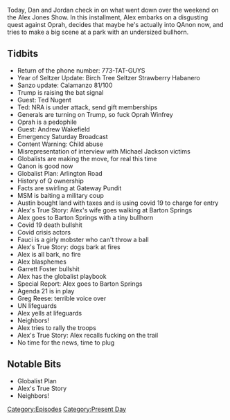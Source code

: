 {{DEFAULTSORT:
    #_EPISODE_0467:August 7-9, 2020
}}{{Episode
    | title             = August 7-9, 2020
    | caption           = [https://knowledgefight.libsyn.com/467-august-7-9-2020 Listen to this episode on Libsyn]
    | episodeNumber     = 467
    | length            = 01:24:44
    | airDate           = August 10, 2020
    | coverageStartDate = August 7, 2020
    | coverageEndDate   = August 9, 2020
    | episodeType       = [[:Category:Present Day|Present Day]]
    | appearance        = [[Ted Nugent]], [[Oprah Winfrey]], [[Andrew Wakefield]], [[Anthony Fauci]], [[Garrett Foster]], [[Greg Reese]]
    | beverage          = Birch Tree Seltzer Strawberry Habanero; Sanzo Calamanzo
    | previousEpisode   = [[466: August 5-6, 2020]]
    | nextEpisode       = [[468: August 11, 2020]]
}}

{{Stub}}

Today, Dan and Jordan check in on what went down over the weekend on the Alex Jones Show. In this installment, Alex embarks on a disgusting quest against Oprah, decides that maybe he's actually into QAnon now, and tries to make a big scene at a park with an undersized bullhorn.

==Tidbits==

*Return of the phone number: 773-TAT-GUYS
*Year of Seltzer Update: Birch Tree Seltzer Strawberry Habanero
*Sanzo update: Calamanzo 81/100
*Trump is raising the bat signal
*Guest: Ted Nugent
*Ted: NRA is under attack, send gift memberships
*Generals are turning on Trump, so fuck Oprah Winfrey
*Oprah is a pedophile
*Guest: Andrew Wakefield
*Emergency Saturday Broadcast
*Content Warning: Child abuse
*Misrepresentation of interview with Michael Jackson victims
*Globalists are making the move, for real this time
*Qanon is good now
*Globalist Plan: Arlington Road
*History of Q ownership
*Facts are swirling at Gateway Pundit
*MSM is baiting a military coup
*Austin bought land with taxes and is using covid 19 to charge for entry
*Alex's True Story: Alex's wife goes walking at Barton Springs
*Alex goes to Barton Springs with a tiny bullhorn
*Covid 19 death bullshit
*Covid crisis actors
*Fauci is a girly mobster who can't throw a ball
*Alex's True Story: dogs bark at fires
*Alex is all bark, no fire
*Alex blasphemes
*Garrett Foster bullshit
*Alex has the globalist playbook
*Special Report: Alex goes to Barton Springs
*Agenda 21 is in play
*Greg Reese: terrible voice over
*UN lifeguards
*Alex yells at lifeguards
*Neighbors!
*Alex tries to rally the troops
*Alex's True Story: Alex recalls fucking on the trail
*No time for the news, time to plug

==Notable Bits==

*Globalist Plan
*Alex's True Story
*Neighbors!

[[Category:Episodes]]
[[Category:Present Day]]